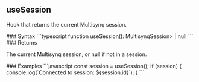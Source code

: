 ## useSession

<a id="usesession"></a>
<p>Hook that returns the current Multisynq session.</p>
### Syntax
```typescript
function useSession(): MultisynqSession<MultisynqReactView<M>> | null
```
### Returns
<ResponseField type="MultisynqSession<MultisynqReactView<M>> | null">
<p>The current Multisynq session, or null if not in a session.</p>
</ResponseField>
### Examples
<CodeGroup>
```javascript
const session = useSession<GameModel>();
if (session) {
  console.log(`Connected to session: ${session.id}`);
}
```
</CodeGroup>